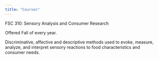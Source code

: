 ```yaml
---
title: "Courses"
---
```


FSC 310: Sensory Analysis and Consumer Research

Offered Fall of every year. 

Discriminative, affective and descriptive methods used to evoke, measure, analyze, and interpret sensory reactions to food characteristics and consumer needs.